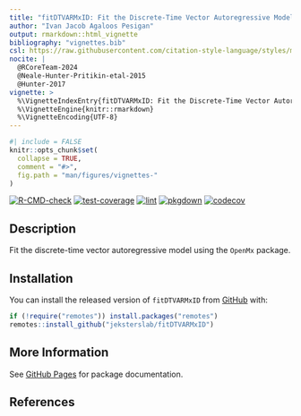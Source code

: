 ```yaml
---
title: "fitDTVARMxID: Fit the Discrete-Time Vector Autoregressive Model"
author: "Ivan Jacob Agaloos Pesigan"
output: rmarkdown::html_vignette
bibliography: "vignettes.bib"
csl: https://raw.githubusercontent.com/citation-style-language/styles/master/apa.csl
nocite: |
  @RCoreTeam-2024
  @Neale-Hunter-Pritikin-etal-2015
  @Hunter-2017
vignette: >
  %\VignetteIndexEntry{fitDTVARMxID: Fit the Discrete-Time Vector Autoregressive Model}
  %\VignetteEngine{knitr::rmarkdown}
  %\VignetteEncoding{UTF-8}
---
```


```r
#| include = FALSE
knitr::opts_chunk$set(
  collapse = TRUE,
  comment = "#>",
  fig.path = "man/figures/vignettes-"
)
```

<!-- badges: start -->
[![R-CMD-check](https://github.com/jeksterslab/fitDTVARMxID/workflows/R-CMD-check/badge.svg)](https://github.com/jeksterslab/fitDTVARMxID/actions)
[![test-coverage](https://github.com/jeksterslab/fitDTVARMxID/actions/workflows/test-coverage.yml/badge.svg)](https://github.com/jeksterslab/fitDTVARMxID/actions/workflows/test-coverage.yml)
[![lint](https://github.com/jeksterslab/fitDTVARMxID/actions/workflows/lint.yml/badge.svg)](https://github.com/jeksterslab/fitDTVARMxID/actions/workflows/lint.yml)
[![pkgdown](https://github.com/jeksterslab/fitDTVARMxID/actions/workflows/pkgdown-gh-pages.yml/badge.svg)](https://github.com/jeksterslab/fitDTVARMxID/actions/workflows/pkgdown-gh-pages.yml)
[![codecov](https://codecov.io/gh/jeksterslab/fitDTVARMxID/branch/main/graph/badge.svg)](https://codecov.io/gh/jeksterslab/fitDTVARMxID)
<!-- badges: end -->

## Description

Fit the discrete-time vector autoregressive model using the `OpenMx` package.

## Installation

You can install the released version of
`fitDTVARMxID`
from
[GitHub](https://github.com/jeksterslab/fitDTVARMxID) with:

```r
if (!require("remotes")) install.packages("remotes")
remotes::install_github("jeksterslab/fitDTVARMxID")
```

## More Information

See
[GitHub Pages](https://jeksterslab.github.io/fitDTVARMxID)
for package documentation.

## References
